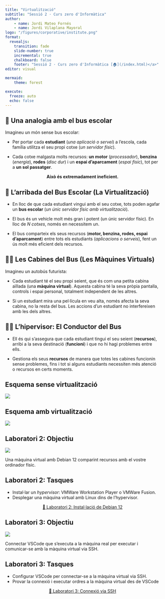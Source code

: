 ```yaml
---
title: "Virtualització"
subtitle: "Sessió 2 · Curs zero d'Informàtica"
author: 
    - name: Jordi Mateo Fornés
    - name: Jordi Vilaplana Mayoral
logo: "/figures/corporative/institute.png"
format: 
  revealjs:
    transition: fade
    slide-number: true
    incremental: true 
    chalkboard: false
    footer: "Sessió 2 · Curs zero d'Informàtica [🏠](/index.html)</a>"
editor: visual

mermaid:
    theme: forest

execute:
  freeze: auto
  echo: false
---
```


## 🚗 Una analogia amb el bus escolar

Imagineu un món sense bus escolar:

-   Per portar cada **estudiant** (*una aplicació o servei*) a l'escola, cada família utilitza el seu propi cotxe (*un servidor físic*).

-   Cada cotxe malgasta molts recursos: **un motor** (*processador*), **benzina** (*energia*), **rodes** (*disc dur*) i un **espai d'aparcament** (*espai físic*), tot per a **un sol passatger**.

::: {.fragment style="text-align: center;"}
**Això és extremadament ineficient.**
:::

## 🚌 L'arribada del Bus Escolar (La Virtualització)

-   En lloc de que cada estudiant vingui amb el seu cotxe, tots poden agafar un **bus escolar** (*un únic servidor físic amb virtualització*).

-   El bus és un vehicle molt més gran i potent (un únic servidor físic). En lloc de *N cotxes*, només en necessitem un.

-   El bus comparteix els seus recursos (**motor, benzina, rodes, espai d'aparcament**) entre tots els estudiants (*aplicacions o serveis*), fent un ús molt més eficient dels recursos.

## 👩‍🎓 Les Cabines del Bus (Les Màquines Virtuals)

Imagineu un autobús futurista:

-   Cada estudiant té el seu propi seient, que és com una petita cabina aïllada (una **màquina virtual**). Aquesta cabina té la seva pròpia pantalla, controls i espai personal, totalment independent de les altres.

-   Si un estudiant mira una pel·lícula en veu alta, només afecta la seva cabina, no la resta del bus. Les accions d'un estudiant no interfereixen amb les dels altres.

## 👩‍✈️ L'hipervisor: El Conductor del Bus

-   Ell és qui s'assegura que cada estudiant tingui el seu seient (**recursos**), arribi a la seva destinació (**funcioni**) i que no hi hagi problemes entre ells.

-   Gestiona els seus **recursos** de manera que totes les cabines funcionin sense problemes, fins i tot si alguns estudiants necessiten més atenció o recursos en certs moments.

## Esquema sense virtualització

![](../figures/virtualitaztion/sense.png){style="display: block; margin-left: auto; margin-right: auto;"}

## Esquema amb virtualització

![](../figures/virtualitaztion/amb.png){style="display: block; margin-left: auto; margin-right: auto;"}

## Laboratori 2: Objectiu

![](../figures/virtualitaztion/resultat.png){style="display: block; margin-left: auto; margin-right: auto;"}

Una màquina virtual amb Debian 12 comparint recursos amb el vostre ordinador físic.

## Laboratori 2: Tasques

-   Instal·lar un *hypervisor*: VMWare Workstation Player o VMWare Fusion.
-   Desplegar una màquina virtual amb Linux dins de l'hypervisor.

::: {.fragment style="text-align: center;"}
[📄 Laboratori 2: Instal·lació de Debian 12](../laboratori/lab02.html#prepare)
:::

## Laboratori 3: Objectiu

![](../figures/virtualitaztion/lab03-ssh.png){style="display: block; margin-left: auto; margin-right: auto;"}

Connectar VSCode que s'executa a la màquina real per executar i comunicar-se amb la màquina virtual via SSH.

## Laboratori 3: Tasques

- Configurar VSCode per connectar-se a la màquina virtual via SSH.
- Provar la connexió i executar ordres a la màquina virtual des de VSCode

::: {.fragment style="text-align: center;"}
[📄 Laboratori 3: Connexió via SSH](../laboratori/lab03.html#prepare)
:::

